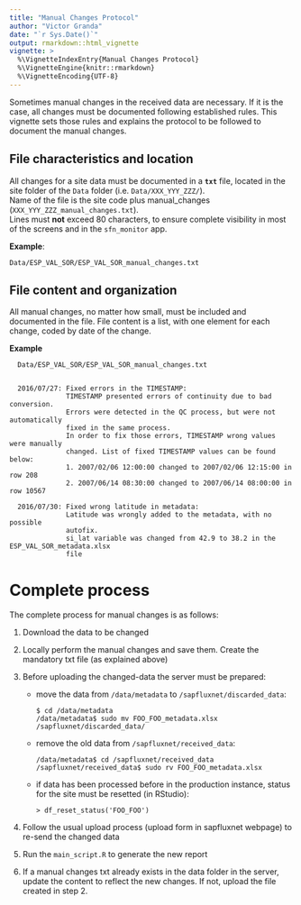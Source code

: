 ```yaml
---
title: "Manual Changes Protocol"
author: "Victor Granda"
date: "`r Sys.Date()`"
output: rmarkdown::html_vignette
vignette: >
  %\VignetteIndexEntry{Manual Changes Protocol}
  %\VignetteEngine{knitr::rmarkdown}
  %\VignetteEncoding{UTF-8}
---
```


Sometimes manual changes in the received data are necessary. If it is the case,
all changes must be documented following established rules. This vignette sets
those rules and explains the protocol to be followed to document the manual
changes.

## File characteristics and location

All changes for a site data must be documented in a **`txt`** file, located in
the site folder of the `Data` folder (i.e.
`Data/XXX_YYY_ZZZ/`).  
Name of the file is the site code plus manual_changes
(`XXX_YYY_ZZZ_manual_changes.txt`).  
Lines must **not** exceed 80 characters, to ensure complete visibility in most of
the screens and in the `sfn_monitor` app.  

**Example**:

`Data/ESP_VAL_SOR/ESP_VAL_SOR_manual_changes.txt`


## File content and organization

All manual changes, no matter how small, must be included and documented in the
file. File content is a list, with one element for each change, coded by date
of the change.

**Example**

      Data/ESP_VAL_SOR/ESP_VAL_SOR_manual_changes.txt


      2016/07/27: Fixed errors in the TIMESTAMP:
                  TIMESTAMP presented errors of continuity due to bad conversion.
                  Errors were detected in the QC process, but were not automatically
                  fixed in the same process.
                  In order to fix those errors, TIMESTAMP wrong values were manually
                  changed. List of fixed TIMESTAMP values can be found below:
                  1. 2007/02/06 12:00:00 changed to 2007/02/06 12:15:00 in row 208
                  2. 2007/06/14 08:30:00 changed to 2007/06/14 08:00:00 in row 10567
      
      2016/07/30: Fixed wrong latitude in metadata:
                  Latitude was wrongly added to the metadata, with no possible
                  autofix.
                  si_lat variable was changed from 42.9 to 38.2 in the ESP_VAL_SOR_metadata.xlsx
                  file

# Complete process

The complete process for manual changes is as follows:

1. Download the data to be changed

1. Locally perform the manual changes and save them. Create the mandatory txt
   file (as explained above)

1. Before uploading the changed-data the server must be prepared:

    + move the data from `/data/metadata` to `/sapfluxnet/discarded_data`:
    
        ```
        $ cd /data/metadata
        /data/metadata$ sudo mv FOO_FOO_metadata.xlsx /sapfluxnet/discarded_data/
        ```
    
    + remove the old data from `/sapfluxnet/received_data`:
    
        ```
        /data/metadata$ cd /sapfluxnet/received_data
        /sapfluxnet/received_data$ sudo rv FOO_FOO_metadata.xlsx
        ```
    
    + if data has been processed before in the production instance, status for
      the site must be resetted (in RStudio):
    
        ```
        > df_reset_status('FOO_FOO')
        ```

1. Follow the usual upload process (upload form in sapfluxnet webpage) to re-send
   the changed data

1. Run the `main_script.R` to generate the new report

1. If a manual changes txt already exists in the data folder in the server,
   update the content to reflect the new changes. If not, upload the file created
   in step 2.
